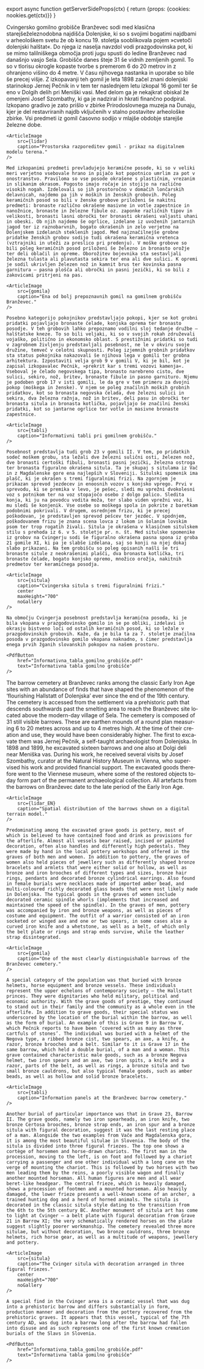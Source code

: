 

export async function getServerSideProps(ctx) {
    return {props: {cookies: nookies.get(ctx)}}
}

<Article title="Gomilno grobišče" lang="si" ssrLang={props.cookies.lang}>
    Cvingersko gomilno grobišče Branževec sodi med klasična starejšeželeznodobna najdišča Dolenjske, ki so s svojimi bogatimi najdbami v arheološkem svetu že ob koncu 19. stoletja sooblikovala pojem »cvetoči dolenjski halštat«. Do njega iz naselja navzdol vodi prazgodovinska pot, ki se mimo talilniškega območja proti jugu spusti do ledine Branževec nad današnjo vasjo Sela. Grobišče danes šteje 31 še vidnih zemljenih gomil. To so v tlorisu okrogle kopaste tvorbe s premerom 6 do 20 metrov in z ohranjeno višino do 4 metre. V času njihovega nastanka in uporabe so bile še precej višje. Z izkopavanji teh gomil je leta 1898 začel znani dolenjski starinokop Jernej Pečnik in v tem ter naslednjem letu izkopal 16 gomil ter še eno v Dolgih delih pri Meniški vasi. Med delom ga je nekajkrat obiskal že omenjeni Josef Szombathy, ki ga je nadziral in hkrati finančno podpiral. Izkopano gradivo je zato prišlo v zbirke Prirodoslovnega muzeja na Dunaju, kjer je del restavriranih najdb vključenih v stalno postavitev arheološke zbirke. Vsi predmeti iz gomil časovno sodijo v mlajše obdobje starejše železne dobe.

    <ArticleImage
        src={lidar}
        caption="Prostorska razporeditev gomil - prikaz na digitalnem modelu terena."
    />

    Med izkopanimi predmeti prevladujejo keramične posode, ki so v veliki meri verjetno vsebovale hrano in pijačo kot popotnico umrlim za pot v onostranstvo. Praviloma so vse posode okrašene s plastičnim, vrezanim in slikanim okrasom. Pogosto imajo ročaje in stojijo na različno visokih nogah. Izdelovali so jih prostoročno v domačih lončarskih delavnicah, najdemo pa jih v moških in ženskih grobovih. Poleg keramičnih posod so bili v ženske grobove priloženi še nakitni predmeti: bronaste različno okrašene masivne in votle zapestnice in nanožnice, bronaste in železne fibule oz. zaponke različnih tipov in velikosti, bronasti lasni obročki ter bronasti okrašeni valjasti uhani in obeski. Ob njih najdemo še ogrlice, izdelane iz uvoženih jantarnih jagod ter iz raznobarvnih, bogato okrašenih in zelo verjetno na Dolenjskem izdelanih steklenih jagod. Med najznačilnejše grobne pridatke ženskih grobov sodijo tudi okrašena keramična vretenca (vztrajniki in uteži za preslico pri predenju). V moške grobove so bili poleg keramičnih posod priloženi še železno in bronasto orožje ter deli oblačil in opreme. Oborožitev bojevnika sta sestavljali železna tulasta ali plavutasta sekira ter ena ali dve sulici. K opremi je sodil ukrivljen železen nož in kamnit brus ter kovinska pasna garnitura – pasna plošča ali obročki in pasni jezički, ki so bili z zakovicami pritrjeni na pas.

    <ArticleImage
        src={gomila}
        caption="Ena od bolj prepoznavnih gomil na gomilnem grobišču Branževec."
    />

    Posebno kategorijo pokojnikov predstavljajo pokopi, kjer se kot grobni pridatki pojavljajo bronaste čelade, konjska oprema ter bronasto posodje. V teh grobovih lahko prepoznamo vodilni sloj tedanje družbe – halštatske kneze. To so bili veljaki, ki so v svojih rokah združevali vojaško, politično in ekonomsko oblast. S prestižnimi pridatki so tudi v zagrobnem življenju predstavljali posebnost, ne le v okviru svoje družine, temveč v celotni skupnosti. Poleg izjemnih grobnih pridatkov sta status pokojnika nakazovali še njihova lega v gomili ter grobna arhitektura. Izpostaviti velja grob 9 v gomili V, ki je bil, kot je zapisal izkopavalec Pečnik, »prekrit kar s tremi vozovi kamenja«. Vseboval je čelado negovskega tipa, bronasto narebreno cisto, dve sulici, sekiro, nož, britev, bronaste fibule in pasno garnituro. Njemu je podoben grob 17 v isti gomili, le da gre v tem primeru za dvojni pokop (moškega in ženske). V njem se poleg značilnih moških grobnih pridatkov, kot so bronasta negovska čelada, dve železni sulici in sekira, dva železna ražnja, nož in britev, deli pasu in obročki ter bronasta situla in bronasta kotlička, pojavljajo še značilni ženski pridatki, kot so jantarne ogrlice ter votle in masivne bronaste zapestnice.

    <ArticleImage
        src={tabli}
        caption="Informativni tabli pri gomilnem grobišču."
    />

    Posebnost predstavlja tudi grob 23 v gomili II. V tem, po pridatkih sodeč moškem grobu, sta ležali dve železni sulični osti, železen nož, dve bronasti certoški fibuli, bronasti pasni jezički, železna ostroga ter bronasta figuralno okrašena situla. Ta je skupaj s situlama iz Vač in z Magdalenske gore ena najlepših v Sloveniji. Situlski spomenik ima plašč, ki je okrašen s tremi figuralnimi frizi. Na zgornjem je prikazan sprevod jezdecev in enoosnih vozov s konjsko vprego. Prvi v sprevodu, ki se premika v levo, je pešec, sledi mu vprežni dvokolesni voz s potnikom ter na voz stopajočo osebo z dolgo palico. Sledita konja, ki ju na povodcu vodita moža, ter slabo viden vprežni voz, ki mu sledi še konjenik. Vse osebe so moškega spola in pokrite z baretkam podobnimi pokrivali. V drugem, osrednjem frizu, ki je precej poškodovan, je predstavljen sprevod pešcev ter jezdec. V spodnjem, poškodovanem frizu je znana scena lovca z lokom in šolanim lovskim psom ter trop rogatih živali. Situla je okrašena v klasičnem situlskem stilu s prehoda iz 6. v 5. stoletje pr. n. št. Med situlske spomenike iz grobov na Cvingerju sodi še figuralno okrašena pasna spona iz groba 21 gomile XI, ki pa je slabše izdelana, saj so konji na njej dokaj slabo prikazani. Na tem grobišču so poleg opisanih našli še tri bronaste situle z neokrašenimi plašči, dva bronasta kotlička, tri bronaste čelade, bogato konjsko opremo, množico orožja, nakitnih predmetov ter keramičnega posodja.

    <ArticleImage
        src={situla}
        caption="Cvingerska situla s tremi figuralnimi frizi."
        center
        maxHeight="700"
        noGallery
    />

    Na območju Cvingerja posebnost predstavlja keramična posoda, ki je bila vkopana v prazgodovinsko gomilo in se po obliki, izdelavi in okrasju bistveno loči od ostalih keramičnih posod, ki so ležale v prazgodovinskih grobovih. Kaže, da je bila ta za 7. stoletje značilna posoda v prazgodovinsko gomilo vkopana naknadno, s čimer predstavlja enega prvih žganih slovanskih pokopov na našem prostoru.

    <PdfButton
        href="Informativna_tabla_gomilno_grobišče.pdf"
        text="Informativna tabla gomilno grobišče"
    />
</Article>

<Article title="The barrow cemetery" lang="en" ssrLang={props.cookies.lang}>
    The barrow cemetery at Branževec ranks among the classic Early Iron Age sites with an abundance of finds that have shaped the phenomenon of the ‘flourishing Hallstatt of Dolenjska’ ever since the end of the 19th century. The cemetery is accessed from the settlement via a prehistoric path that descends southwards past the smelting area to reach the Branževec site located above the modern-day village of Sela. The cemetery is composed of 31 still visible barrows. These are earthen mounds of a round plan measuring 6 to 20 metres across and up to 4 metres high. At the time of their creation and use, they would have been considerably higher. The first to excavate them was Jernej Pečnik, a self-taught archaeologist from Dolenjska. In 1898 and 1899, he excavated sixteen barrows and one also at Dolgi deli near Meniška vas. During his work, he received several visits by Josef Szombathy, curator at the Natural History Museum in Vienna, who supervised his work and provided financial support. The excavated goods therefore went to the Viennese museum, where some of the restored objects today form part of the permanent archaeological collection. All artefacts from the barrows on Branževec date to the late period of the Early Iron Age. 

    <ArticleImage
        src={lidar_EN}
        caption="Spatial distribution of the barrows shown on a digital terrain model."
    />

    Predominating among the excavated grave goods is pottery, most of which is believed to have contained food and drink as provisions for the afterlife. Almost all vessels bear raised, incised or painted decoration, often also handles and differently high pedestals. They were made by hand in the local pottery workshops and offered in the graves of both men and women. In addition to pottery, the graves of women also held pieces of jewellery such as differently shaped bronze bracelets and armlets that were either solid or hollow, as well as bronze and iron brooches of different types and sizes, bronze hair rings, pendants and decorated bronze cylindrical earrings. Also found in female burials were necklaces made of imported amber bead, and multi-coloured richly decorated glass beads that were most likely made in Dolenjska. The typical goods in the graves of women include decorated ceramic spindle whorls (implements that increased and maintained the speed of the spindle). In the graves of men, pottery was accompanied by iron and bronze weapons, as well as pieces of costume and equipment. The outfit of a warrior consisted of an iron socketed or winged axe and one or two spears, in some cases also a curved iron knife and a whetstone, as well as a belt, of which only the belt plate or rings and strap ends survive, while the leather strap disintegrated.

    <ArticleImage
        src={gomila}
        caption="One of the most clearly distinguishable barrows of the Branževec cemetery."
    />

    A special category of the population was that buried with bronze helmets, horse equipment and bronze vessels. These individuals represent the upper echelons of contemporary society – the Hallstatt princes. They were dignitaries who held military, political and economic authority. With the grave goods of prestige, they continued to stand out in their family and the community as a whole even in the afterlife. In addition to grave goods, their special status was underscored by the location of the burial within the barrow, as well as the form of burial. An example of this is Grave 9 in Barrow V, which Pečnik reports to have been ‘covered with as many as three cartfuls of stones’. The individual was buried with a helmet of the Negova type, a ribbed bronze cist, two spears, an axe, a knife, a razor, bronze brooches and a belt. Similar to it is Grave 17 in the same barrow, which held a double burial, of a man and a woman. This grave contained characteristic male goods, such as a bronze Negova helmet, two iron spears and an axe, two iron spits, a knife and a razor, parts of the belt, as well as rings, a bronze situla and two small bronze cauldrons, but also typical female goods, such as amber beads, as well as hollow and solid bronze bracelets.

    <ArticleImage
        src={tabli}
        caption="Information panels at the Branževec barrow cemetery."
    />

    Another burial of particular importance was that in Grave 23, Barrow II. The grave goods, namely two iron spearheads, an iron knife, two bronze Certosa brooches, bronze strap ends, an iron spur and a bronze situla with figural decoration, suggest it was the last resting place of a man. Alongside the two examples from Vače and Magdalenska gora, it is among the most beautiful situlae in Slovenia. The body of the situla is divided into three figural friezes. The top one shows a cortège of horsemen and horse-drawn chariots. The first man in the procession, moving to the left, is on foot and followed by a chariot carrying a passenger and one other individual with a long cane on the verge of mounting the chariot. This is followed by two horses with two men leading them by the reins, a poorly visible wagon and finally another mounted horseman. All human figures are men and all wear beret-like headgear. The central frieze, which is heavily damaged, shows a procession of footmen and a mounted horseman. Also heavily damaged, the lower frieze presents a well-known scene of an archer, a trained hunting dog and a herd of horned animals. The situla is decorated in the classic situla style dating to the transition from the 6th to the 5th century BC. Another monument of situla art has come to light at Cvinger – a belt plate with figural decoration from Grave 21 in Barrow XI; the very schematically rendered horses on the plate suggest slightly poorer workmanship. The cemetery revealed three more situlae, but without decoration, two bronze cauldrons, three bronze helmets, rich horse gear, as well as a multitude of weapons, jewellery and pottery.

    <ArticleImage
        src={situla}
        caption="The Cvinger situla with decoration arranged in three figural friezes."
        center
        maxHeight="700"
        noGallery
    />

    A special find in the Cvinger area is a ceramic vessel that was dug into a prehistoric barrow and differs substantially in form, production manner and decoration from the pottery recovered from the prehistoric graves. It appears that this vessel, typical of the 7th century AD, was dug into a barrow long after the barrow had fallen into disuse and as such represents one of the first known cremation burials of the Slavs in Slovenia.

    <PdfButton
        href="Informativna_tabla_gomilno_grobišče.pdf"
        text="Informativna tabla gomilno grobišče"
    />
</Article>